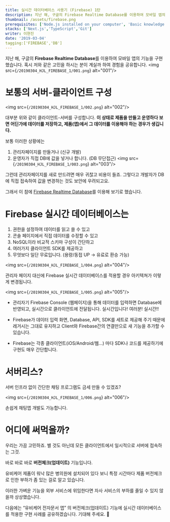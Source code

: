 ```yaml
---
title: 실시간 데이터베이스 사용기 (Firebase) 1탄
description: 지난 해, 구글의 Firebase Realtime Database를 이용하여 모바일 앱의 기능을 구현했습니다. 혹시 저와 같은 고민을 하시는 분이 계실까 하여 경험을 공유합니다
thumbnail: /assets/firebase.png
prerequisites: ['Node.js installed on your computer', 'Basic knowledge working with Next.js and TypeScript']
stacks: ['Next.js','TypeScript','Git']
writer: 이현진
date: '2019-03-04'
tagging:['FIREBASE','DB']
---
```


지난 해, 구글의 **Firebase Realtime Database**를 이용하여 모바일 앱의 기능을 구현했습니다.
혹시 저와 같은 고민을 하시는 분이 계실까 하여 경험을 공유합니다.
<img src={`/20190304_HJL_FIREBASE_1/001.png`} alt="001"/>

# 보통의 서버-클라이언트 구성
<img src={`/20190304_HJL_FIREBASE_1/002.png`} alt="002"/>

대부분 위와 같이 클라이언트-서버를 구성합니다.
**이 상태로 제품을 만들고 운영하다 보면 어딘가에 데이터를 저장하고,
제품(앱)에서 그 데이터를 이용해야 하는 경우가 생깁니다.**

보통 이러한 상황에는

1. 관리자페이지를 만들거나 (신규 개발)
2. 운영자가 직접 DB에 값을 넣거나 합니다. (DB 무단접근)
<img src={`/20190304_HJL_FIREBASE_1/003.png`} alt="003"/>

그런데 관리자페이지를 새로 만드려면 매우 귀찮고 비용이 들죠.
그렇다고 개발자가 DB에 직접 접속하여 값을 변경하는 것도 보안에 우려되고요.

그래서 이 참에 [Firebase Realtime Database](https://firebase.google.com/docs/database/?hl=ko)를 이용해 보기로 했습니다.

# Firebase 실시간 데이터베이스는

1. 권한을 설정하여 데이터를 읽고 쓸 수 있고
2. 콘솔 페이지에서 직접 데이터를 수정할 수 있고
3. NoSQL이라 비교적 스키마 구성이 간단하고
4. 여러가지 클라이언트 SDK를 제공하고
5. 무엇보다 일단 무료입니다. (용량/동접 UP -> 유료로 환승 가능)

<img src={`/20190304_HJL_FIREBASE_1/004.png`} alt="004"/>

관리자 페이지 대신에 Firebase 실시간 데이터베이스를 적용할 경우 아키텍쳐가 이렇게 변경됩니다.

<img src={`/20190304_HJL_FIREBASE_1/005.png`} alt="005"/>

- 관리자기 Firebase Console (웹페이지)을 통해 데이터를 입력하면 Database에 반영되고, 실시간으로 클라이언트에 전달됩니다. 실시간입니다! 여러분! 실시간!!

- Firebase가 데이터 입력 화면, Database, API, SDK를 세트로 제공해 주기 때문에 레거시는 그대로 유지하고 Client와 Firebase간의 연결만으로 새 기능을 추가할 수 있습니다.

- Firebase는 각종 클라이언트(iOS/Android/웹…) 마다 SDK나 코드를 제공하기에 구현도 매우 간단합니다.

# 서버리스?

서버 인프라 없이 간단한 채팅 프로그램도 금세 만들 수 있겠죠?

<img src={`/20190304_HJL_FIREBASE_1/006.png`} alt="006"/>

손쉽게 채팅앱 개발도 가능합니다.

# 어디에 써먹을까?

우리는 가끔 고민하죠.
별 것도 아닌데 모든 클라이언트에서 일시적으로 서버에 접속하는 그것.

바로 바로 바로 **버전체크(업데이트)** 기능입니다.

유비케어 제품이 워낙 많은 병의원에 설치되어 있다 보니 특정 시간마다
제품 버전체크로 인한 부하가 좀 있는 걸로 알고 있습니다.

이러한 가벼운 기능을 외부 서비스에 위임한다면 자사 서비스의 부하를 줄일 수 있지 않을까 상상했습니다.

다음에는 “유비케어 전자문서 앱” 의 버전체크(업데이트) 기능에 실시간 데이터베이스를 적용한 구현 사례를 공유하겠습니다.
기대해 주세요. 👋